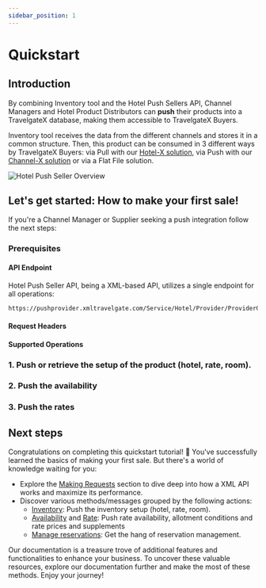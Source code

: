 ```yaml
---
sidebar_position: 1
---
```


# Quickstart

## Introduction

By combining Inventory tool and the Hotel Push Sellers API, Channel Managers and Hotel Product Distributors can **push** their products into a TravelgateX database, making them accessible to TravelgateX Buyers.

Inventory tool receives the data from the different channels and stores it in a common structure. Then, this product can be consumed in 3 different ways by TravelgateX Buyers: via Pull with our [Hotel-X solution](../../for-buyers/hotel-x-pull-buyers-api/quickstart), via Push with our [Channel-X solution](../../for-buyers/channel-x-push-buyers-api/quickstart) or via a Flat File solution.


![Hotel Push Seller Overview](../../../../static/img/docs/push-api/push_seller_api.svg)


## Let's get started: How to make your first sale!

If you're a Channel Manager or Supplier seeking a push integration follow the next steps:

### Prerequisites

#### API Endpoint

Hotel Push Seller API, being a XML-based API, utilizes a single endpoint for all operations:

```html
https://pushprovider.xmltravelgate.com/Service/Hotel/Provider/ProviderGEN.svc
```

#### Request Headers

#### Supported Operations

### 1. Push or retrieve the setup of the product (hotel, rate, room).

### 2. Push the availability

### 3. Push the rates

## Next steps

Congratulations on completing this quickstart tutorial! 🎉 You've successfully learned the basics of making your first sale. But there's a world of knowledge waiting for you:

- Explore the [Making Requests](../hotel-push-sellers-api/making-requests/endpoint) section to dive deep into how a XML API works and maximize its performance.
- Discover various methods/messages grouped by the following actions:
    - [Inventory](./availability-rates-and-inventory/inventory): Push the inventory setup (hotel, rate, room).
    - [Availability](./availability-rates-and-inventory/availability) and [Rate](./availability-rates-and-inventory/rates): Push rate availability, allotment conditions and rate prices and supplements
    - [Manage reservations](./booking-management/overview): Get the hang of reservation management.

Our documentation is a treasure trove of additional features and functionalities to enhance your business. To uncover these valuable resources, explore our documentation further and make the most of these methods. Enjoy your journey!